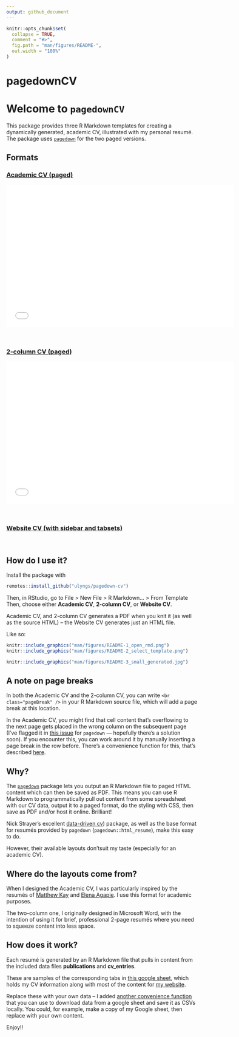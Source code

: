 ```yaml
---
output: github_document
---
```


<!-- README.md is generated from README.Rmd. Please edit that file -->

```r
knitr::opts_chunk$set(
  collapse = TRUE,
  comment = "#>",
  fig.path = "man/figures/README-",
  out.width = "100%"
)
```

# pagedownCV

<!-- badges: start -->
<!-- badges: end -->

# Welcome to `pagedownCV`

This package provides three R Markdown templates for creating a dynamically generated, academic CV, illustrated with my personal resumé.
The package uses [`pagedown`](https://github.com/rstudio/pagedown) for the two paged versions.

## Formats
### [Academic CV (paged)](man/figures/README-one-column-academic.pdf)
<embed src="reference/figures/README-one-column-academic.pdf" width="600" height="375" type="application/pdf">
<br>

### [2-column CV (paged)](man/figures/README-two-column.pdf)
<embed src="reference/figures/README-two-column.pdf" width="600" height="375" type="application/pdf">
<br>

### [Website CV (with sidebar and tabsets)](reference/figures/website-cv.html)
<br>

## How do I use it?
Install the package with

```r
remotes::install_github("ulyngs/pagedown-cv")
```

Then, in RStudio, go to File > New File > R Markdown... > From Template \
Then, choose either **Academic CV**, **2-column CV**, or **Website CV**.

Academic CV, and 2-column CV generates a PDF when you knit it (as well as the source HTML) -- the Website CV generates just an HTML file.

Like so:

```r
knitr::include_graphics("man/figures/README-1_open_rmd.png")
knitr::include_graphics("man/figures/README-2_select_template.png")
```

```r
knitr::include_graphics("man/figures/README-3_small_generated.jpg")
```


## A note on page breaks
In both the Academic CV and the 2-column CV, you can write `<br class="pageBreak" />` in your R Markdown source file, which will add a page break at this location.

In the Academic CV, you might find that cell content that's overflowing to the next page gets placed in the wrong column on the subsequent page (I've flagged it in [this issue](https://github.com/rstudio/pagedown/issues/299) for `pagedown` --- hopefully there's a solution soon).
If you encounter this, you can work around it by manually inserting a page break in the row before.
There's a convenience function for this, that's described [here](reference/manual_page_break_after_row.html).



## Why?
The [`pagedown`](https://github.com/rstudio/pagedown) package lets you output an R Markdown file to paged HTML content which can then be saved as PDF.
This means you can use R Markdown to programmatically pull out content from some spreadsheet with our CV data, output it to a paged format, do the styling with CSS, then save as PDF and/or host it online. Brilliant!

Nick Strayer's excellent [data-driven cv](http://nickstrayer.me/datadrivencv/)) package, as well as the base format for resumés provided by `pagedown` (`pagedown::html_resume`), make this easy to do.

However, their available layouts don'tsuit my taste (especially for an academic CV).

## Where do the layouts come from?
When I designed the Academic CV, I was particularly inspired by the resumés of [Matthew Kay](http://www.mjskay.com/) and [Elena Agapie](https://eagapie.com/pubs/cv.pdf). I use this format for academic purposes.

The two-column one, I originally designed in Microsoft Word, with the intention of using it for brief, professional 2-page resumés where you need to squeeze content into less space. 


## How does it work?
Each resumé is generated by an R Markdown file that pulls in content from the included data files **publications** and **cv_entries**.

These are samples of the corresponding tabs in [this google sheet](https://docs.google.com/spreadsheets/d/1ta71CAGkcLqm-W1UdVRA_JJSddWV2TsrRZsCnQlmOis/edit?usp=sharing), which holds my CV information along with most of the content for [my website](https://ulriklyngs.com/).

Replace these with your own data -- I added [another convenience function](reference/save_gsheet_as_csv.html) that you can use to download data from a google sheet and save it as CSVs locally.
You could, for example, make a copy of my Google sheet, then replace with your own content.

Enjoy!!
